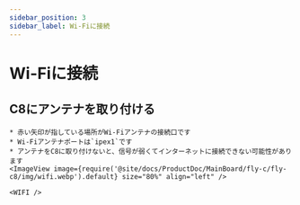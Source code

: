 ```yaml
---
sidebar_position: 3
sidebar_label: Wi-Fiに接続
---
```




# Wi-Fiに接続


## C8にアンテナを取り付ける

    * 赤い矢印が指している場所がWi-Fiアンテナの接続口です
    * Wi-Fiアンテナポートは`ipex1`です
    * アンテナをC8に取り付けないと、信号が弱くてインターネットに接続できない可能性があります
    <ImageView image={require('@site/docs/ProductDoc/MainBoard/fly-c/fly-c8/img/wifi.webp').default} size="80%" align="left" />  

    <WIFI />